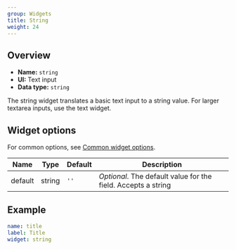 ```yaml
---
group: Widgets
title: String
weight: 24
---
```


## Overview

- **Name:** `string`
- **UI:** Text input
- **Data type:** `string`

The string widget translates a basic text input to a string value. For larger textarea inputs, use the text widget.

## Widget options

For common options, see [Common widget options](/docs/widgets#common-widget-options).

| Name    | Type   | Default | Description                                                   |
| ------- | ------ | ------- | ------------------------------------------------------------- |
| default | string | `''`    | _Optional_. The default value for the field. Accepts a string |

## Example

```yaml
name: title
label: Title
widget: string
```
